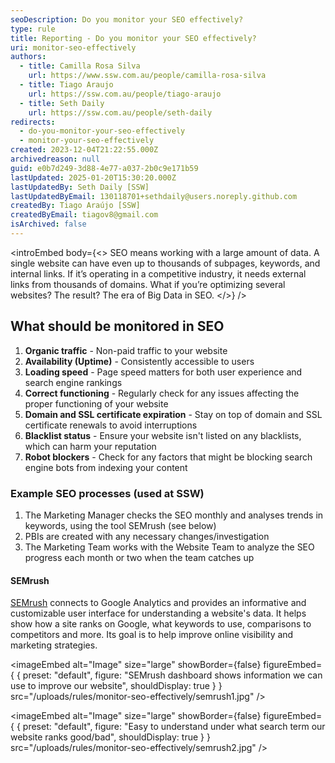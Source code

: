 ```yaml
---
seoDescription: Do you monitor your SEO effectively?
type: rule
title: Reporting - Do you monitor your SEO effectively?
uri: monitor-seo-effectively
authors:
  - title: Camilla Rosa Silva
    url: https://www.ssw.com.au/people/camilla-rosa-silva
  - title: Tiago Araujo
    url: https://ssw.com.au/people/tiago-araujo
  - title: Seth Daily
    url: https://ssw.com.au/people/seth-daily
redirects:
  - do-you-monitor-your-seo-effectively
  - monitor-your-seo-effectively
created: 2023-12-04T21:22:55.000Z
archivedreason: null
guid: e0b7d249-3d88-4e77-a037-2b0c9e171b59
lastUpdated: 2025-01-20T15:30:20.000Z
lastUpdatedBy: Seth Daily [SSW]
lastUpdatedByEmail: 130118701+sethdaily@users.noreply.github.com
createdBy: Tiago Araújo [SSW]
createdByEmail: tiagov8@gmail.com
isArchived: false
---
```


<introEmbed
  body={<>
SEO means working with a large amount of data. A single website can have even up to thousands of subpages, keywords, and internal links. If it’s operating in a competitive industry, it needs external links from thousands of domains. What if you’re optimizing several websites? The result? The era of Big Data in SEO.
  </>}
/>
## What should be monitored in SEO

1. **Organic traffic** - Non-paid traffic to your website
2. **Availability (Uptime)** - Consistently accessible to users
3. **Loading speed** - Page speed matters for both user experience and search engine rankings
4. **Correct functioning** - Regularly check for any issues affecting the proper functioning of your website
5. **Domain and SSL certificate expiration** - Stay on top of domain and SSL certificate renewals to avoid interruptions
6. **Blacklist status** - Ensure your website isn't listed on any blacklists, which can harm your reputation
7. **Robot blockers** - Check for any factors that might be blocking search engine bots from indexing your content

### Example SEO processes (used at SSW)

1. The Marketing Manager checks the SEO monthly and analyses trends in keywords, using the tool SEMrush (see below)
2. PBIs are created with any necessary changes/investigation
3. The Marketing Team works with the Website Team to analyze the SEO progress each month or two when the team catches up

#### SEMrush

[SEMrush](https://semrush.com) connects to Google Analytics and provides an informative and customizable user interface for understanding a website's data. It helps show how a site ranks on Google, what keywords to use, comparisons to competitors and more. Its goal is to help improve online visibility and marketing strategies.


<imageEmbed
  alt="Image"
  size="large"
  showBorder={false}
  figureEmbed={ {
    preset: "default",
    figure: "SEMrush dashboard shows information we can use to improve our website",
    shouldDisplay: true
  } }
  src="/uploads/rules/monitor-seo-effectively/semrush1.jpg"
/>


<imageEmbed
  alt="Image"
  size="large"
  showBorder={false}
  figureEmbed={ {
    preset: "default",
    figure: "Easy to understand under what search term our website ranks good/bad",
    shouldDisplay: true
  } }
  src="/uploads/rules/monitor-seo-effectively/semrush2.jpg"
/>

